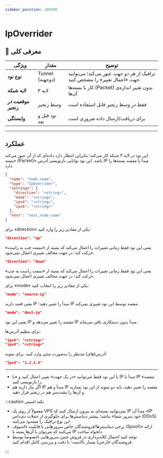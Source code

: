 ```yaml
---
sidebar_position: 100400
---
```


# IpOverrider

## 📖 معرفی کلی


| ویژگی              | مقدار                     | توضیح                                                                 |
|--------------------|---------------------------|------------------------------------------------------------------------|
| **نوع نود**        | Tunnel (دو‌جهته)         | ترافیک از هر دو جهت عبور می‌کند؛ می‌توانید جهت «اعمال تغییر» را مشخص کنید. |
| **لایه شبکه**      | لایه ۳                    | کار با بسته‌ها (Packet) بدون تغییر اندازه‌ی آن‌ها                     |
| **موقعیت در زنجیر**| وسط زنجیر                 | فقط در وسط زنجیر قابل استفاده است                                     |
| **وابستگی**        | نود قبل و بعد             | برای دریافت/ارسال داده ضروری است                                      |

---


## عملکرد

این نود در لایه ۳ شبکه کار می‌کند؛ بنابراین انتظار دارد داده‌ای که از آن عبور می‌کند «بسته (Packet)» باشد. این نود توانایی بازنویسی آدرس IP مبدأ یا مقصد بسته‌ها را دارد.

```json
{
  "name": "node_name",
  "type": "IpOverrider",
  "settings": {
    "direction": "<string>",
    "mode": "<string>",
    "ipv4": "<string>",
    "ipv6": "<string>"
  },
  "next": "next_node_name"
}
```

برای «direction» یکی از مقادیر زیر را وارد کنید:

```json
"direction": "up"
```

یعنی این نود فقط زمانی تغییرات را اعمال می‌کند که بسته از «سمت چپ به راست» حرکت کند؛ در جهت مخالف تغییری اعمال نمی‌شود.

```json
"direction": "down"
```

یعنی این نود فقط زمانی تغییرات را اعمال می‌کند که بسته از «سمت راست به چپ» حرکت کند؛ در جهت مخالف تغییری اعمال نمی‌شود.

برای «mode» یکی از مقادیر زیر را انتخاب کنید:

```json
"mode": "source-ip"
```

یعنی قصد دارید IP مبدأ را تغییر دهید؛ IP مقصد توسط این نود تغییری نمی‌کند.

```json
"mode": "dest-ip"
```

یعنی این نود IP مقصد را تغییر می‌دهد و IP مبدأ بدون دستکاری باقی می‌ماند.

برای تنظیم آدرس‌ها:

```json
"ipv4": "<string>"
"ipv6": "<string>"
```

آدرس(های) مدنظر را به‌صورت متنی وارد کنید. برای نمونه:

```json
"ipv4": "1.2.3.4"
```

---

- با این نود فقط می‌توانید «در یک جهت» تغییر اعمال کنید و «یا IP مبدأ یا IP مقصد» را بازنویسی کنید.
- اگر نیاز دارید هم IP مبدأ و هم IP مقصد را تغییر دهید، باید دو نمونه از این نود بسازید و آن‌ها را پشت‌سر هم در زنجیر قرار دهید.

:::caution نکته امنیتی

- معمولاً از روی یک VPS نمی‌توانید بسته‌ای به بیرون ارسال کنید که IP مبدأ آن «IP خود سرور شما» نباشد؛ بیشتر دیتاسنترها برای جلوگیری از حملات دی‌داس (DDoS) این نوع ترافیک را مسدود می‌کنند.
- برخی دیتاسنترها/فروشندگان خاص سرورهایی با قابلیت «اسپوف (Spoof)» ارائه می‌کنند که می‌توان با آن‌ها بسته با IP دلخواه ساخت.
- توجه کنید احتمال کلاه‌برداری در فروش چنین سرورهایی (خصوصاً توسط فروشندگان خارجی) بسیار بالاست؛ با دقت و بررسی کامل اقدام کنید.

:::
